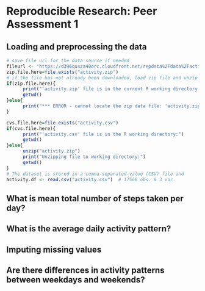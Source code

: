 # Reproducible Research: Peer Assessment 1


## Loading and preprocessing the data

```r
# save file url for the data source if needed
fileurl <- "https://d396qusza40orc.cloudfront.net/repdata%2Fdata%2Factivity.zip"
zip.file.here=file.exists("activity.zip")
# if the file has not already been downloaded, load zip file and unzip
if(zip.file.here){
      print("'activity.zip' file is in the current R working directory:")
      getwd()
}else{
      print("*** ERROR - cannot locate the zip data file: 'activity.zip'")
}

cvs.file.here=file.exists("activity.csv")
if(cvs.file.here){
      print("'activity.csv' file is in the R working directory:")
      getwd()
}else{
      unzip("activity.zip")
      print("Unzipping file to working directory:")
      getwd()
}
# The dataset is stored in a comma-separated-value (CSV) file and 
activity.df <- read.csv("activity.csv")  # 17568 obs. & 3 var.
```


## What is mean total number of steps taken per day?



## What is the average daily activity pattern?



## Imputing missing values



## Are there differences in activity patterns between weekdays and weekends?
